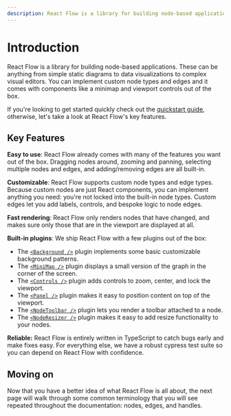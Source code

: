 ```yaml
---
description: React Flow is a library for building node-based applications from static diagrams to complex editors. It comes with built-in plugins like a mini map and graph controls, and nodes and edges are highly customizable.
---
```



# Introduction

React Flow is a library for building node-based applications. These can be anything
from simple static diagrams to data visualizations to complex visual editors. You
can implement custom node types and edges and it comes with components like a
minimap and viewport controls out of the box.

If you're looking to get started quickly check out the [quickstart guide](/learn),
otherwise, let's take a look at React Flow's key features.

## Key Features

**<Emoji content="👌" /> Easy to use**: React Flow already comes with many of the features you want out of the box. Dragging
nodes around, zooming and panning, selecting multiple nodes and edges, and
adding/removing edges are all built-in.

**<Emoji content="🎨" /> Customizable**: React Flow supports custom node types and edge types. Because custom nodes are just
React components, you can implement anything you need: you're not locked into
the built-in node types. Custom edges let you add labels, controls, and bespoke
logic to node edges.

**<Emoji content="⚡️" /> Fast rendering**: React Flow only renders nodes that have changed, and makes sure only those that
are in the viewport are displayed at all.

**<Emoji content="🧩" /> Built-in plugins**: We ship React Flow with a few plugins out of the box:

- The [`<Background />`](/api-reference/components/background) plugin implements some basic customizable background patterns.
- The [`<MiniMap />`](/api-reference/components/minimap) plugin displays a small version of the graph in the corner of the screen.
- The [`<Controls />`](/api-reference/components/controls) plugin adds controls to zoom, center, and lock the viewport.
- The [`<Panel />`](/api-reference/components/panel) plugin makes it easy to position content on top of the viewport.
- The [`<NodeToolbar />`](/api-reference/components/node-toolbar) plugin lets you render a toolbar attached to a node.
- The [`<NodeResizer />`](/api-reference/components/node-resizer) plugin makes it easy to add resize functionality to your nodes.

**<Emoji content="💪" /> Reliable:** React Flow is entirely written in TypeScript to catch bugs early and make fixes
easy. For everything else, we have a robust cypress test suite so you can depend
on React Flow with confidence.

## Moving on

Now that you have a better idea of what React Flow is all about, the next page
will walk through some common terminology that you will see repeated throughout
the documentation: nodes, edges, and handles.
